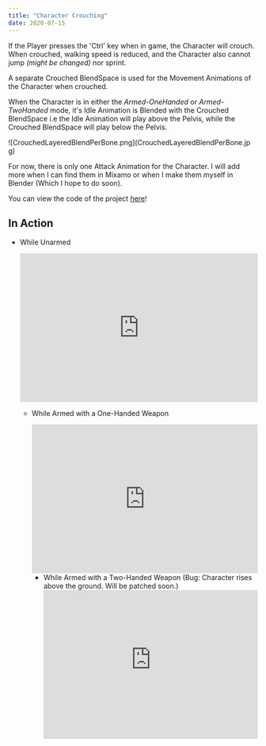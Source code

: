 ```yaml
---
title: "Character Crouching"
date: 2020-07-15
---
```


If the Player presses the 'Ctrl' key when in game, the Character will crouch. When crouched, walking speed is reduced, and
the Character also cannot jump _(might be changed)_ nor sprint.

A separate Crouched BlendSpace is used for the Movement Animations of the Character when crouched.

When the Character is in either the _Armed-OneHanded_ or _Armed-TwoHanded_ mode, it's Idle Animation is Blended with the Crouched BlendSpace
i.e the Idle Animation will play above the Pelvis, while the Crouched BlendSpace will play below the Pelvis.

![CrouchedLayeredBlendPerBone.png](CrouchedLayeredBlendPerBone.jp g)

For now, there is only one Attack Animation for the Character. I will add more when I can find them in Mixamo or when I make them
myself in Blender (Which I hope to do soon).

You can view the code of the project [here](https://github.com/1Gokul/MedievalCombatProject)!

## In Action

- While Unarmed

  <iframe
    src="https://www.youtube.com/embed/ANRftv35JLg"
    width="100%"
    height="300px"
    frameborder="0"
allowfullscreen
  ></iframe>

- While Armed with a One-Handed Weapon

  <iframe
    src="https://www.youtube.com/embed/aOBET37kOE4"
    width="100%"
    height="300px"
    frameborder="0"
allowfullscreen
  ></iframe>

- While Armed with a Two-Handed Weapon (Bug: Character rises above the ground. Will be patched soon.)
  <iframe
    src="https://www.youtube.com/embed/CrWMZnb89TQ"
    width="100%"
    height="300px"
    frameborder="0"
allowfullscreen
  ></iframe>
